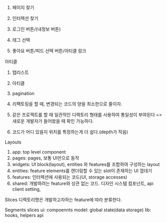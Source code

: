 1. 페이지 찾기
2. 인터렉션 찾기

3. 로그인 버튼/(내정보 버튼)
4. 태그 선택
5. 좋아요 버튼/피드 선택 버튼/아티클 링크

아티클

1. 탭리스트
2. 아티클
3. pagination

4. 리팩토링을 할 때, 변경되는 코드의 양을 최소한으로 줄이자.
5. 같은 프로젝트를 할 때 일관적인 디렉토리 형태를 사용하여 통일성이 부여된다 =>새로운 개발자가 들어왔을 때 확인 가능하다.
6. 코드가 어디 있을지 위치를 특정하는게 더 쉽다.(depth가 작음)

Layouts

1. app: top level component
2. pages: pages, 보통 UI만으로 동작
3. widgets: UI block(layout), entities 와 features를 조합하여 구성하는 layout
4. entities: feature elements를 렌더링할 수 있는 slot이 존재하는 UI 껍데기
5. features: 인터렉션에 사용되는 코드(UI, storage accesses)
6. shared: 개발하려는 feature와 상관 없는 코드. 디자인 시스템 컴포넌트, api client setting,

Slices
디렉토리명은 개발하고자하는 feature에 따라 분류한다.

Segments
slices
ui: compoennts
model: global state(data storage)
lib: hooks, helpers
api
